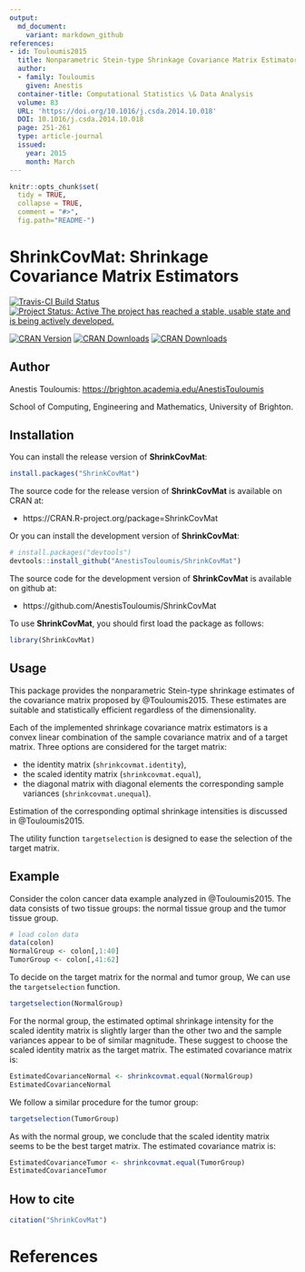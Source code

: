 ```yaml
---
output:
  md_document:
    variant: markdown_github
references:
- id: Touloumis2015
  title: Nonparametric Stein-type Shrinkage Covariance Matrix Estimators in High-Dimensional Settings
  author:
  - family: Touloumis
    given: Anestis
  container-title: Computational Statistics \& Data Analysis
  volume: 83
  URL: 'https://doi.org/10.1016/j.csda.2014.10.018'
  DOI: 10.1016/j.csda.2014.10.018
  page: 251-261
  type: article-journal
  issued:
    year: 2015
    month: March
---
```



<!-- README.md is generated from README.Rmd. Please edit that file -->

```r
knitr::opts_chunk$set(
  tidy = TRUE,
  collapse = TRUE,
  comment = "#>",
  fig.path="README-")
```

# ShrinkCovMat: Shrinkage Covariance Matrix Estimators

[![Travis-CI Build Status](https://travis-ci.org/AnestisTouloumis/ShrinkCovMat.svg?branch=master)](https://travis-ci.org/AnestisTouloumis/ShrinkCovMat)
[![Project Status: Active The project has reached a stable, usable state and is being actively developed.](http://www.repostatus.org/badges/latest/active.svg)](http://www.repostatus.org/#active) 


[![CRAN Version](http://www.r-pkg.org/badges/version/ShrinkCovMat?color=blue)](https://CRAN.R-project.org/package=ShrinkCovMat)
[![CRAN Downloads](http://cranlogs.r-pkg.org/badges/grand-total/ShrinkCovMat?color=blue)](http://cranlogs.r-pkg.org/badges/grand-total/ShrinkCovMat)
[![CRAN Downloads](http://cranlogs.r-pkg.org/badges/ShrinkCovMat)](https://CRAN.R-project.org/package=ShrinkCovMat)


## Author

Anestis Touloumis: <https://brighton.academia.edu/AnestisTouloumis>

School of Computing, Engineering and Mathematics, University of Brighton.

## Installation

You can install the release version of **ShrinkCovMat**:

```r
install.packages("ShrinkCovMat")
```

The source code for the release version of **ShrinkCovMat** is available on CRAN at:

- https://CRAN.R-project.org/package=ShrinkCovMat

Or you can install the development version of **ShrinkCovMat**:

```r
# install.packages("devtools")
devtools::install_github("AnestisTouloumis/ShrinkCovMat")
```

The source code for the development version of **ShrinkCovMat** is available on github at:

- https://github.com/AnestisTouloumis/ShrinkCovMat

To use **ShrinkCovMat**, you should first load the package as follows:

```r
library(ShrinkCovMat)
```

## Usage

This package provides the nonparametric Stein-type shrinkage estimates of the covariance matrix proposed by @Touloumis2015. These estimates are suitable and statistically efficient regardless of the dimensionality.

Each of the implemented shrinkage covariance matrix estimators is a convex linear combination of the sample covariance matrix and of a target matrix. Three options are considered for the target matrix: 

- the identity matrix (`shrinkcovmat.identity`),
- the scaled identity matrix (`shrinkcovmat.equal`),
- the diagonal matrix with diagonal elements the corresponding sample variances (`shrinkcovmat.unequal`).

Estimation of the corresponding optimal shrinkage intensities is discussed in @Touloumis2015.

The utility function `targetselection` is designed to ease the selection of the target matrix.

## Example
Consider the colon cancer data example analyzed in @Touloumis2015. The data consists of two tissue groups: the normal tissue group and the tumor tissue group.
```r
# load colon data 
data(colon)
NormalGroup <- colon[,1:40]
TumorGroup <- colon[,41:62]
```
To decide on the target matrix for the normal and tumor group, We can use the `targetselection` function.
```r
targetselection(NormalGroup)
```
For the normal group, the estimated optimal shrinkage intensity for the scaled identity matrix is slightly larger than the other two and the sample variances appear to be of similar magnitude. These suggest to choose the scaled identity matrix as the target matrix. The estimated covariance matrix is:
```r
EstimatedCovarianceNormal <- shrinkcovmat.equal(NormalGroup)
EstimatedCovarianceNormal
```
We follow a similar procedure for the tumor group: 
```r
targetselection(TumorGroup)
```
As with the normal group, we conclude that the scaled identity matrix seems to be the best target matrix. The estimated covariance matrix is:
```r
EstimatedCovarianceTumor <- shrinkcovmat.equal(TumorGroup)
EstimatedCovarianceTumor
```


## How to cite
```r
citation("ShrinkCovMat")
```

# References
